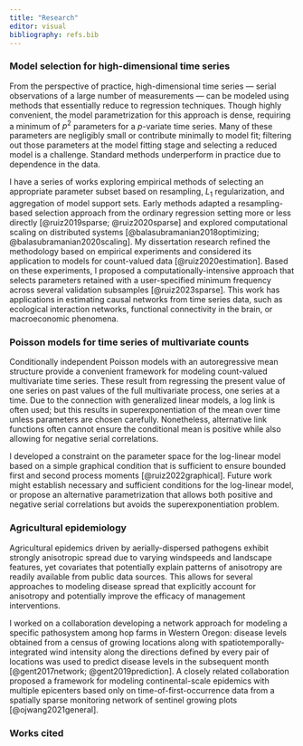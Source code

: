 ```yaml
---
title: "Research"
editor: visual
bibliography: refs.bib
---
```


### Model selection for high-dimensional time series

From the perspective of practice, high-dimensional time series --- serial observations of a large number of measurements --- can be modeled using methods that essentially reduce to regression techniques. Though highly convenient, the model parametrization for this approach is dense, requiring a minimum of $p^2$ parameters for a $p$-variate time series. Many of these parameters are negligibly small or contribute minimally to model fit; filtering out those parameters at the model fitting stage and selecting a reduced model is a challenge. Standard methods underperform in practice due to dependence in the data.

I have a series of works exploring empirical methods of selecting an appropriate parameter subset based on resampling, $L_1$ regularization, and aggregation of model support sets. Early methods adapted a resampling-based selection approach from the ordinary regression setting more or less directly [@ruiz2019sparse; @ruiz2020sparse] and explored computational scaling on distributed systems [@balasubramanian2018optimizing; @balasubramanian2020scaling]. My dissertation research refined the methodology based on empirical experiments and considered its application to models for count-valued data [@ruiz2020estimation]. Based on these experiments, I proposed a computationally-intensive approach that selects parameters retained with a user-specified minimum frequency across several validation subsamples [@ruiz2023sparse]. This work has applications in estimating causal networks from time series data, such as ecological interaction networks, functional connectivity in the brain, or macroeconomic phenomena.

### Poisson models for time series of multivariate counts

Conditionally independent Poisson models with an autoregressive mean structure provide a convenient framework for modeling count-valued multivariate time series. These result from regressing the present value of one series on past values of the full multivariate process, one series at a time. Due to the connection with generalized linear models, a log link is often used; but this results in superexponentiation of the mean over time unless parameters are chosen carefully. Nonetheless, alternative link functions often cannot ensure the conditional mean is positive while also allowing for negative serial correlations.

I developed a constraint on the parameter space for the log-linear model based on a simple graphical condition that is sufficient to ensure bounded first and second process moments [@ruiz2022graphical]. Future work might establish necessary and sufficient conditions for the log-linear model, or propose an alternative parametrization that allows both positive and negative serial correlations but avoids the superexponentiation problem.

### Agricultural epidemiology

Agricultural epidemics driven by aerially-dispersed pathogens exhibit strongly anisotropic spread due to varying windspeeds and landscape features, yet covariates that potentially explain patterns of anisotropy are readily available from public data sources. This allows for several approaches to modeling disease spread that explicitly account for anisotropy and potentially improve the efficacy of management interventions.

I worked on a collaboration developing a network approach for modeling a specific pathosystem among hop farms in Western Oregon: disease levels obtained from a census of growing locations along with spatiotemporally-integrated wind intensity along the directions defined by every pair of locations was used to predict disease levels in the subsequent month [@gent2017network; @gent2019prediction]. A closely related collaboration proposed a framework for modeling continental-scale epidemics with multiple epicenters based only on time-of-first-occurrence data from a spatially sparse monitoring network of sentinel growing plots [@ojwang2021general].

### Works cited
